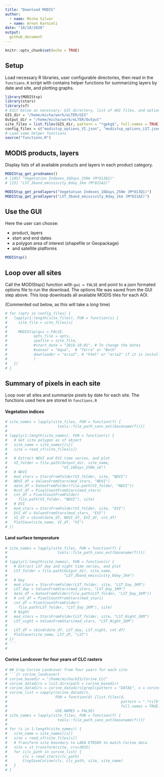 ```yaml
---
title: "Download MODIS"
author:
  - name: Micha Silver
  - name: Arnon Karnieli
date: "10/10/2020"
output:
  github_document
---
```


```r
knitr::opts_chunk$set(echo = TRUE)
```

## Setup
Load necessary R libraries, user configurable directories, then read in the `functions.R` script with contains helper functions for summarizing layers by date and site, and plotting graphs.
```r
library(MODIStsp)
library(stars)
library(sf)
# Edit below as necessary: GIS directory, list of AOI files, and options files
GIS_dir = "/home/micha/work/eLTER/GIS"
Output_dir = "/home/micha/work/eLTER/Output"
site_files = list.files(GIS_dir, pattern = "*gpkg$", full.names = TRUE)
config_files = c("modistsp_options_VI.json", "modistsp_options_LST.json")
# Load some helper functions
source("functions.R")
```

## MODIS products, layers
Display lists of all available products and layers in each product category.
```r
MODIStsp_get_prodnames()
# [105] "Vegetation Indexes_16Days_250m (M*D13Q1)"
# [23] "LST_3band_emissivity_8day_1km (M*D21A2)"
```


```r
MODIStsp_get_prodlayers("Vegetation Indexes_16Days_250m (M*D13Q1)")
MODIStsp_get_prodlayers("LST_3band_emissivity_8day_1km (M*D21A2)")
```

## Use the GUI
Here the user can choose:
 
 * product, layers
 * start and end dates
 * a polygon area of interest (shapefile or Geopackage)
 * and satellite platforms
 
```r
MODIStsp()
```

## Loop over all sites
Call the MODIStsp() function with `gui = FALSE` and point to a json formated options file to run the download. The options file was saved from the GUI step above. This loop downloads all available MODIS tiles for each AOI.

(Commented out below, as this will take a *long* time)

```r
# for (opts in config_files) {
#   lapply(1:length(site_files), FUN = function(s) {
#     site_file = site_files[s]
#     
#     MODIStsp(gui = FALSE,
#            opts_file = opts,
#            spafile = site_file,
#            #start_date = "2018.10.01", # To change the dates
#            #sensor = "Aqua",  # "Terra" or "Both"
#            downloader = "aria2", # "html" or "aria2" if it is installed
#            )
#   })
# }
```


## Summary of pixels in each site
Loop over all sites and summarize pixels by date for each site.
The functions used here are stored in `functions.R`

#### Vegetation indices
```r
# site_names = lapply(site_files, FUN = function(f) {
#                       tools::file_path_sans_ext(basename(f))})
# 
# lapply(1:length(site_names), FUN = function(s) {
#   # Get site polygon as sf object
#   site_name = site_names[[s]]
#   site = read_sf(site_files[s])
#   
#   # Extract NDVI and EVI time series, and plot
#   VI_folder = file.path(Output_dir, site_name,
#                         "VI_16Days_250m_v6")
#   # NDVI
#   mod_stars = StarsFromFolder(VI_folder, site, "NDVI")
#   NDVI_df = ValuesFromStars(mod_stars, "NDVI")
#   date_df = DatesFromFolder(file.path(VI_folder, "NDVI"))
#   #cnt_df = PixelCountFromStars(mod_stars)
#   cnt_df = PixelCountFromFolder(
#     file.path(VI_folder, "NDVI"), site)
#   # EVI
#   mod_stars = StarsFromFolder(VI_folder, site, "EVI")
#   EVI_df = ValuesFromStars(mod_stars, "EVI")
#   VI_df = cbind(date_df, NDVI_df, EVI_df, cnt_df)
#   PlotSave(site_name, VI_df, "VI")
# })
```

#### Land surface temperature
```r
# site_names = lapply(site_files, FUN = function(f) {
#                       tools::file_path_sans_ext(basename(f))})
# 
# lapply(1:length(site_names), FUN = function(s) {
#   # Extract LST day and night time series, and plot
#   LST_folder = file.path(Output_dir, site_name,
#                          "LST_3band_emissivity_8day_1km")
#   # Day
#   mod_stars = StarsFromFolder(LST_folder, site, "LST_Day_1KM")
#   LST_day = ValuesFromStars(mod_stars, "LST_Day_1KM")
#   date_df = DatesFromFolder(file.path(LST_folder, "LST_Day_1KM"))
#   # cnt_df = PixelCountFromStars(mod_stars)
#   cnt_df = PixelCountFromFolder(
#     file.path(LST_folder, "LST_Day_1KM"), site)
#   # Night
#   mod_stars = StarsFromFolder(LST_folder, site, "LST_Night_1KM")
#   LST_night = ValuesFromStars(mod_stars, "LST_Night_1KM")
# 
#   LST_df = cbind(date_df, LST_day, LST_night, cnt_df)
#   PlotSave(site_name, LST_df, "LST")
# })
# ```
# 
```

#### Corine Landcover for four years of CLC rasters
```r
# ## Crop Corine Landcover from four years for each site
# ```{r corine_landcover}
# corine_basedir = "/home/micha/GIS/Corine_CLC"
# corine_datadirs = list.dirs(path = corine_basedir)
# corine_datadirs = corine_datadirs[grepl(pattern = "DATA$", x = corine_datadirs)]
# corine_list = sapply(corine_datadirs, 
#                      FUN = function(d) {list.files(d,
#                                                    pattern = ".*tif$",
#                                                    full.names = TRUE)},
#                      USE.NAMES = FALSE)
# site_names = lapply(site_files, FUN = function(f) {
#                       tools::file_path_sans_ext(basename(f))})
# 
# for (s in 1:length(site_names)) {
#   site_name = site_names[[s]]
#   site = read_sf(site_files[s])
#   # Transform site boundary to LAEA ETRS89 to match Corine data
#   site = st_transform(site, crs=3035)
#   for (clc_path in corine_list) {
#       clc = read_stars(clc_path)
#       CropSaveCorine(clc, clc_path, site, site_name)
#   }
# }
````

